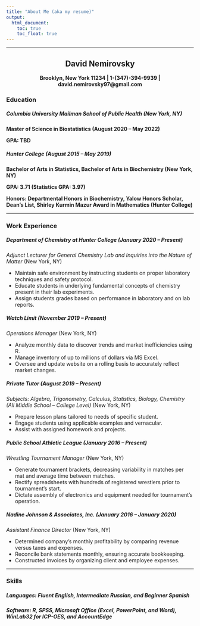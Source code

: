 ```yaml
---
title: "About Me (aka my resume)"
output: 
  html_document:
    toc: true
    toc_float: true
---
```

***

<div align = "center">
## **David Nemirovsky**

**Brooklyn, New York 11234 | 1-(347)-394-9939 | david.nemirovsky97@gmail.com**

<div align = "left">
### **Education**

##### **Columbia University Mailman School of Public Health (New York, NY)**

**Master of Science in Biostatistics (August 2020 – May 2022)** 

**GPA: TBD**

##### **Hunter College (August 2015 – May 2019)** 
**Bachelor of Arts in Statistics, Bachelor of Arts in Biochemistry (New York, NY)**

**GPA: 3.71 (Statistics GPA: 3.97)**

**Honors: Departmental Honors in Biochemistry, Yalow Honors Scholar, Dean’s List, Shirley Kurmin Mazur Award in Mathematics (Hunter College)**

***

### **Work Experience**

##### **Department of Chemistry at Hunter College (January 2020 – Present)**

*Adjunct Lecturer for General Chemistry Lab and Inquiries into the Nature of Matter* (New York, NY)

+	Maintain safe environment by instructing students on proper laboratory techniques and safety protocol.
+	Educate students in underlying fundamental concepts of chemistry present in their lab experiments.
+	Assign students grades based on performance in laboratory and on lab reports.

##### **Watch Limit	(November 2019 – Present)**

*Operations Manager* (New York, NY)

+ Analyze monthly data to discover trends and market inefficiencies using R.
+ Manage inventory of up to millions of dollars via MS Excel.
+ Oversee and update website on a rolling basis to accurately reflect market changes.

##### **Private Tutor (August 2019 – Present)**

*Subjects: Algebra, Trigonometry, Calculus, Statistics, Biology, Chemistry (All Middle School – College Level)* (New York, NY)

+ Prepare lesson plans tailored to needs of specific student.
+ Engage students using applicable examples and vernacular.
+ Assist with assigned homework and projects.

##### **Public School Athletic League (January 2016 – Present)**

*Wrestling Tournament Manager* (New York, NY)

+ Generate tournament brackets, decreasing variability in matches per mat and average time between matches.
+ Rectify spreadsheets with hundreds of registered wrestlers prior to tournament’s start.
+ Dictate assembly of electronics and equipment needed for tournament’s operation.

##### **Nadine Johnson & Associates, Inc. (January 2016 – January 2020)**

*Assistant Finance Director* (New York, NY)

+ Determined company’s monthly profitability by comparing revenue versus taxes and expenses.
+ Reconcile bank statements monthly, ensuring accurate bookkeeping.
+ Constructed invoices by organizing client and employee expenses.

***

### **Skills**
##### **Languages:** Fluent English, Intermediate Russian, and Beginner Spanish
##### **Software:** R, SPSS, Microsoft Office (Excel, PowerPoint, and Word), WinLab32 for ICP-OES, and AccountEdge
